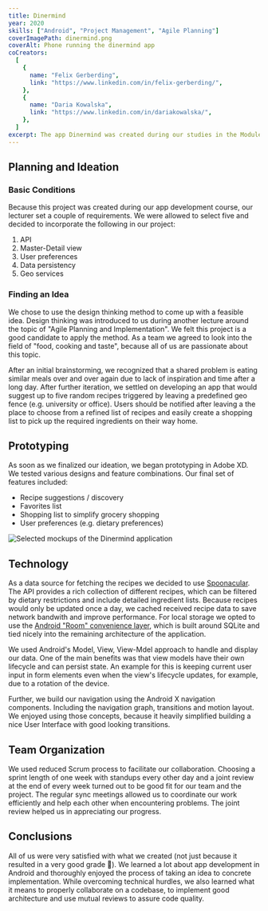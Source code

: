 ```yaml
---
title: Dinermind
year: 2020
skills: ["Android", "Project Management", "Agile Planning"]
coverImagePath: dinermind.png
coverAlt: Phone running the dinermind app
coCreators:
  [
    {
      name: "Felix Gerberding",
      link: "https://www.linkedin.com/in/felix-gerberding/",
    },
    {
      name: "Daria Kowalska",
      link: "https://www.linkedin.com/in/dariakowalska/",
    },
  ]
excerpt: The app Dinermind was created during our studies in the Module "App Development" and focuses on providing recipe suggestions after leaving a geo-fence (e.g. on the way home after work).
---
```


## Planning and Ideation

### Basic Conditions

Because this project was created during our app development course, our lecturer set a couple of requirements.
We were allowed to select five and decided to incorporate the following in our project:

1. API
1. Master-Detail view
1. User preferences
1. Data persistency
1. Geo services

### Finding an Idea

We chose to use the design thinking method to come up with a feasible idea.
Design thinking was introduced to us during another lecture around the topic of "Agile Planning and Implementation".
We felt this project is a good candidate to apply the method.
As a team we agreed to look into the field of "food, cooking and taste", because all of us are passionate about this topic.

After an initial brainstorming, we recognized that a shared problem is eating similar meals over and over again due to lack of inspiration and time after a long day.
After further iteration, we settled on developing an app that would suggest up to five random recipes triggered by leaving a predefined geo fence (e.g. university or office).
Users should be notified after leaving a the place to choose from a refined list of recipes and easily create a shopping list to pick up the required ingredients on their way home.

## Prototyping

As soon as we finalized our ideation, we began prototyping in Adobe XD.
We tested various designs and feature combinations.
Our final set of features included:

- Recipe suggestions / discovery
- Favorites list
- Shopping list to simplify grocery shopping
- User preferences (e.g. dietary preferences)

![Selected mockups of the Dinermind application](../../images/projects/dinermind_prototype_showcase.png)

## Technology

As a data source for fetching the recipes we decided to use [Spoonacular](https://spoonacular.com/food-api).
The API provides a rich collection of different recipes, which can be filtered by dietary restrictions and include detailed ingredient lists.
Because recipes would only be updated once a day, we cached received recipe data to save network bandwith and improve performance.
For local storage we opted to use the [Android "Room" convenience layer](https://developer.android.com/training/data-storage/room), which is built around SQLite and tied nicely into the remaining architecture of the application.

We used Android's Model, View, View-Mdel approach to handle and display our data.
One of the main benefits was that view models have their own lifecycle and can persist state.
An example for this is keeping current user input in form elements even when the view's lifecycle updates, for example, due to a rotation of the device.

Further, we build our navigation using the Android X navigation components.
Including the navigation graph, transitions and motion layout.
We enjoyed using those concepts, because it heavily simplified building a nice User Interface with good looking transitions.

## Team Organization

We used reduced Scrum process to facilitate our collaboration.
Choosing a sprint length of one week with standups every other day and a joint review at the end of every week turned out to be good fit for our team and the project.
The regular sync meetings allowed us to coordinate our work efficiently and help each other when encountering problems.
The joint review helped us in appreciating our progress.

## Conclusions

All of us were very satisfied with what we created (not just because it resulted in a very good grade 🥳).
We learned a lot about app development in Android and thoroughly enjoyed the process of taking an idea to concrete implementation.
While overcoming technical hurdles, we also learned what it means to properly collaborate on a codebase, to implement good architecture and use mutual reviews to assure code quality.
